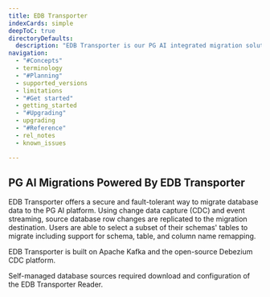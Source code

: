 ```yaml
---
title: EDB Transporter
indexCards: simple
deepToC: true
directoryDefaults:
  description: "EDB Transporter is our PG AI integrated migration solution based on Debezium and Kafka. Change-event data streaming enables secure, fault-tolerant, and performant migrations to BigAnimal, on-premise EPAS/Postgres, or other cloud-hosted databases."
navigation:
  - "#Concepts"
  - terminology
  - "#Planning"
  - supported_versions
  - limitations
  - "#Get started"
  - getting_started
  - "#Upgrading"
  - upgrading
  - "#Reference"
  - rel_notes
  - known_issues

---
```


## PG AI Migrations Powered By EDB Transporter

EDB Transporter offers a secure and fault-tolerant way to migrate database data to the PG AI platform. Using change data capture (CDC) and event streaming, source database row changes are replicated to the migration destination. Users are able to select a subset of their schemas' tables to migrate including support for schema, table, and column name remapping.

EDB Transporter is built on Apache Kafka and the open-source Debezium CDC platform.

Self-managed database sources required download and configuration of the EDB Transporter Reader.